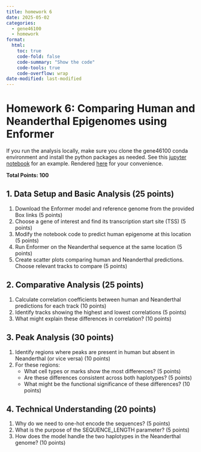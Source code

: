 ```yaml
---
title: homework 6
date: 2025-05-02
categories:
  - gene46100
  - homework
format:
  html:
    toc: true
    code-fold: false
    code-summary: "Show the code"
    code-tools: true
    code-overflow: wrap
date-modified: last-modified
---
```


# Homework 6: Comparing Human and Neanderthal Epigenomes using Enformer

If you run the analysis locally, make sure you clone the gene46100 conda environment and install the python packages as needed. See this [jupyter notebook](https://github.com/hakyimlab/web-GENE-46100/blob/main/post/2025-05-01-unit03/enformer-minimal-neanderthal.ipynb) for an example. Rendered [here](enformer-minimal-neanderthal.ipynb) for your convenience.

**Total Points: 100**

## 1. Data Setup and Basic Analysis (25 points)

1. Download the Enformer model and reference genome from the provided Box links (5 points)
2. Choose a gene of interest and find its transcription start site (TSS) (5 points)
3. Modify the notebook code to predict human epigenome at this location (5 points)
4. Run Enformer on the Neanderthal sequence at the same location (5 points)
5. Create scatter plots comparing human and Neanderthal predictions. Choose relevant tracks to compare (5 points)

## 2. Comparative Analysis (25 points)

1. Calculate correlation coefficients between human and Neanderthal predictions for each track (10 points)
2. Identify tracks showing the highest and lowest correlations (5 points)
3. What might explain these differences in correlation? (10 points)

## 3. Peak Analysis (30 points)

1. Identify regions where peaks are present in human but absent in Neanderthal (or vice versa) (10 points)
2. For these regions:
   - What cell types or marks show the most differences? (5 points)
   - Are these differences consistent across both haplotypes? (5 points)
   - What might be the functional significance of these differences? (10 points)

## 4. Technical Understanding (20 points)

1. Why do we need to one-hot encode the sequences? (5 points)
2. What is the purpose of the SEQUENCE_LENGTH parameter? (5 points)
3. How does the model handle the two haplotypes in the Neanderthal genome? (10 points)